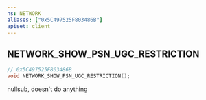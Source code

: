 ```yaml
---
ns: NETWORK
aliases: ["0x5C497525F803486B"]
apiset: client
---
```

## NETWORK_SHOW_PSN_UGC_RESTRICTION

```c
// 0x5C497525F803486B
void NETWORK_SHOW_PSN_UGC_RESTRICTION();
```

nullsub, doesn't do anything